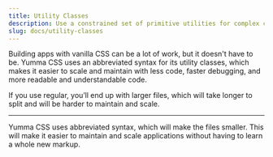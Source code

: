 ```yaml
---
title: Utility Classes
description: Use a constrained set of primitive utilities for complex components.
slug: docs/utility-classes
---
```


Building apps with vanilla CSS can be a lot of work, but it doesn't have to be. Yumma CSS uses an abbreviated syntax for its utility classes, which makes it easier to scale and maintain with less code, faster debugging, and more readable and understandable code.

<Aside type="danger" title="Using vanilla CSS">
  If you use regular, you’ll end up with larger files, which will take longer to split and will be harder to maintain and scale.
</Aside>

<Live data={regularCard} useHeight="360px" usePadding useCenter />

---

<Aside type="tip" title="Using Yumma CSS">
  Yumma CSS uses abbreviated syntax, which will make the files smaller. This will make it easier to maintain and scale applications without having to learn a whole new markup.
</Aside>

<Live
  data={yummaCard}
  usePadding
  useCenter
  useHeight="360px"
  useVersion="release"
/>
